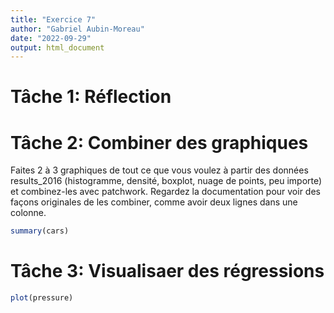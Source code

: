 ```yaml
---
title: "Exercice 7"
author: "Gabriel Aubin-Moreau"
date: "2022-09-29"
output: html_document
---
```


# Tâche 1: Réflection

# Tâche 2: Combiner des graphiques
Faites 2 à 3 graphiques de tout ce que vous voulez à partir des données results_2016 (histogramme, densité, boxplot,
nuage de points, peu importe) et combinez-les avec patchwork. Regardez la documentation pour voir des façons originales
de les combiner, comme avoir deux lignes dans une colonne.

```r
summary(cars)
```

# Tâche 3: Visualisaer des régressions

```r
plot(pressure)
```

